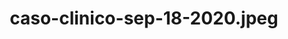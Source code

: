 ---
title: caso-clinico-sep-18-2020.jpeg
slug: /noticia/caso-clinico-sep-18-2020.jpeg
image: images/caso-clinico-sep-18-2020.jpeg
---